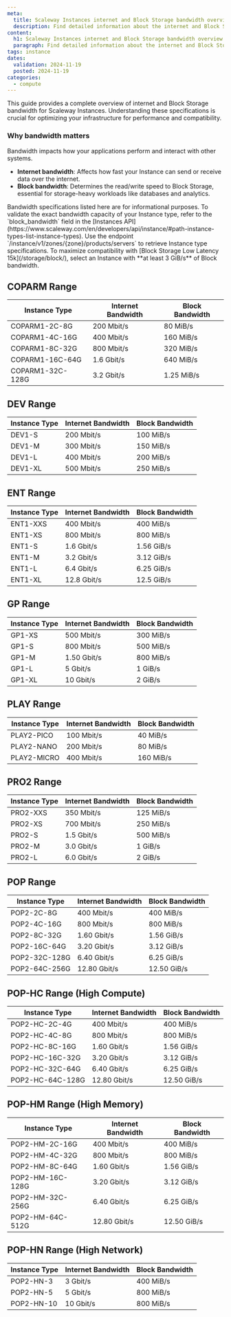 ```yaml
---
meta:
  title: Scaleway Instances internet and Block Storage bandwidth overview
  description: Find detailed information about the internet and Block Storage bandwidth for each Instance type at Scaleway.
content:
  h1: Scaleway Instances internet and Block Storage bandwidth overview
  paragraph: Find detailed information about the internet and Block Storage bandwidth for each Instance type at Scaleway.
tags: instance
dates:
  validation: 2024-11-19
  posted: 2024-11-19
categories:
  - compute
---
```


This guide provides a complete overview of internet and Block Storage bandwidth for Scaleway Instances.
Understanding these specifications is crucial for optimizing your infrastructure for performance and compatibility.

### Why bandwidth matters

Bandwidth impacts how your applications perform and interact with other systems.
- **Internet bandwidth**: Affects how fast your Instance can send or receive data over the internet.
- **Block bandwidth**: Determines the read/write speed to Block Storage, essential for storage-heavy workloads like databases and analytics.

<Message type="important">
  Bandwidth specifications listed here are for informational purposes. To validate the exact bandwidth capacity of your Instance type, refer to the `block_bandwidth` field in the [Instances API](https://www.scaleway.com/en/developers/api/instance/#path-instance-types-list-instance-types). Use the endpoint `/instance/v1/zones/{zone}/products/servers` to retrieve Instance type specifications.
</Message>

<Message type="tip">
  To maximize compatibility with [Block Storage Low Latency 15k](/storage/block/), select an Instance with **at least 3 GiB/s** of Block bandwidth.
</Message>

## COPARM Range

|   Instance Type      |   Internet Bandwidth   |   Block Bandwidth   |
|-----------------------|-------------------------|---------------------|
| COPARM1-2C-8G         | 200 Mbit/s           | 80 MiB/s            |
| COPARM1-4C-16G        | 400 Mbit/s           | 160 MiB/s           |
| COPARM1-8C-32G        | 800 Mbit/s           | 320 MiB/s           |
| COPARM1-16C-64G       | 1.6 Gbit/s            | 640 MiB/s          |
| COPARM1-32C-128G      | 3.2 Gbit/s            | 1.25 MiB/s         |

## DEV Range

|   Instance Type      |   Internet Bandwidth   |   Block Bandwidth   |
|-----------------------|-------------------------|---------------------|
| DEV1-S                | 200 Mbit/s          | 100 MiB/s       |
| DEV1-M                | 300 Mbit/s          | 150 MiB/s       |
| DEV1-L                | 400 Mbit/s          | 200 MiB/s       |
| DEV1-XL               | 500 Mbit/s          | 250 MiB/s       |

## ENT Range

|   Instance Type      |   Internet Bandwidth   |   Block Bandwidth   |
|-----------------------|-------------------------|---------------------|
| ENT1-XXS              | 400 Mbit/s              | 400 MiB/s         |
| ENT1-XS               | 800 Mbit/s              | 800 MiB/s         |
| ENT1-S                | 1.6 Gbit/s             | 1.56 GiB/s         |
| ENT1-M                | 3.2 Gbit/s             | 3.12 GiB/s         |
| ENT1-L                | 6.4 Gbit/s             | 6.25 GiB/s         |
| ENT1-XL               | 12.8 Gbit/s            | 12.5 GiB/s         |

## GP Range

|   Instance Type      |   Internet Bandwidth   |   Block Bandwidth   |
|-----------------------|-------------------------|---------------------|
| GP1-XS                | 500 Mbit/s           | 300 MiB/s       |
| GP1-S                 | 800 Mbit/s           | 500 MiB/s       |
| GP1-M                 | 1.50 Gbit/s          | 800 MiB/s       |
| GP1-L                 | 5 Gbit/s             | 1 GiB/s         |
| GP1-XL                | 10 Gbit/s            | 2 GiB/s         |

## PLAY Range

|   Instance Type      |   Internet Bandwidth   |   Block Bandwidth   |
|-----------------------|-------------------------|---------------------|
| PLAY2-PICO            | 100 Mbit/s          | 40 MiB/s        |
| PLAY2-NANO            | 200 Mbit/s          | 80 MiB/s        |
| PLAY2-MICRO           | 400 Mbit/s          | 160 MiB/s       |

## PRO2 Range

|   Instance Type      |   Internet Bandwidth   |   Block Bandwidth   |
|-----------------------|-------------------------|---------------------|
| PRO2-XXS              | 350 Mbit/s             | 125 MiB/s          |
| PRO2-XS               | 700 Mbit/s             | 250 MiB/s          |
| PRO2-S                | 1.5 Gbit/s             | 500 MiB/s          |
| PRO2-M                | 3.0 Gbit/s             | 1 GiB/s            |
| PRO2-L                | 6.0 Gbit/s             | 2 GiB/s            |

## POP Range

|   Instance Type      |   Internet Bandwidth   |   Block Bandwidth   |
|-----------------------|-------------------------|---------------------|
| POP2-2C-8G           | 400 Mbit/s            | 400 MiB/s       |
| POP2-4C-16G          | 800 Mbit/s            | 800 MiB/s       |
| POP2-8C-32G          | 1.60 Gbit/s            | 1.56 GiB/s         |
| POP2-16C-64G         | 3.20 Gbit/s            | 3.12 GiB/s         |
| POP2-32C-128G        | 6.40 Gbit/s            | 6.25 GiB/s         |
| POP2-64C-256G        | 12.80 Gbit/s           | 12.50 GiB/s        |

## POP-HC Range (High Compute)

|   Instance Type      |   Internet Bandwidth   |   Block Bandwidth   |
|-----------------------|-------------------------|---------------------|
| POP2-HC-2C-4G        | 400 Mbit/s          | 400 MiB/s       |
| POP2-HC-4C-8G        | 800 Mbit/s          | 800 MiB/s       |
| POP2-HC-8C-16G       | 1.60 Gbit/s            | 1.56 GiB/s         |
| POP2-HC-16C-32G      | 3.20 Gbit/s            | 3.12 GiB/s         |
| POP2-HC-32C-64G      | 6.40 Gbit/s            | 6.25 GiB/s         |
| POP2-HC-64C-128G     | 12.80 Gbit/s           | 12.50 GiB/s        |

## POP-HM Range (High Memory)

|   Instance Type      |   Internet Bandwidth   |   Block Bandwidth   |
|-----------------------|-------------------------|---------------------|
| POP2-HM-2C-16G       | 400 Mbit/s          | 400 MiB/s       |
| POP2-HM-4C-32G       | 800 Mbit/s          | 800 MiB/s       |
| POP2-HM-8C-64G       | 1.60 Gbit/s            | 1.56 GiB/s         |
| POP2-HM-16C-128G     | 3.20 Gbit/s            | 3.12 GiB/s         |
| POP2-HM-32C-256G     | 6.40 Gbit/s            | 6.25 GiB/s         |
| POP2-HM-64C-512G     | 12.80 Gbit/s           | 12.50 GiB/s        |

## POP-HN Range (High Network)

|   Instance Type      |   Internet Bandwidth   |   Block Bandwidth   |
|-----------------------|-------------------------|---------------------|
| POP2-HN-3            | 3  Gbit/s              | 400 MiB/s          |
| POP2-HN-5            | 5  Gbit/s              | 800 MiB/s          |
| POP2-HN-10           | 10 Gbit/s              | 800 MiB/s          |
